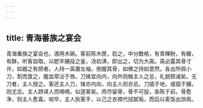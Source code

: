 ```yaml
---
---
---
```

title: 青海番族之宴会
---



青海番族之宴会也，酒用木碗。客前陈木匣，启之，中分数格，有青稞粉，有糖，有酥，听客自取。以肥羊脯投之釜，汤初沸，即出之，切为大脔。脔必露其骨寸许，如器之有把者。人持一脔置左袖，倒握其骨，如佛之持如意然。各出所佩小刀，割而食之，腥血常沾于唇。刀锋宜向内，向外则触主人之忌，礼貌顿减矣。无刀者，主人授之。客还主人刀，锋亦内向，向主人则亦忌。刀插于地，或插于脯，则尤忌。主人顾译人而喃喃，似逐客矣。肉尽留骨，骨不可投，各陈于前。骨愈净，则主人愈喜。啖毕，主人执客手，以己之衣襟代拭腻垢，而后以麦饭出饷焉。